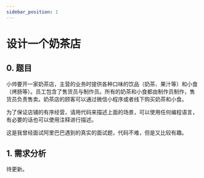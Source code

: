 ```yaml
---
sidebar_position: 1
---
```


# 设计一个奶茶店

## 0. 题目

小帅要开一家奶茶店，主营的业务时提供各种口味的饮品（奶茶、果汁等）和小食（烤肠等）。员工包含了售货员与制作员。所有的奶茶和小食都由制作员制作，售货员负责售卖。奶茶店的顾客可以通过微信小程序或者线下购买奶茶和小食。

为了保证店铺的有序经营，请用代码来描述上面的场景，可以使用任何编程语言，有必要的话也可以使用注释进行描述。

这是我曾经面试阿里巴巴遇到的真实的面试题，代码不难，但是又比较有趣。

## 1. 需求分析

待更新。